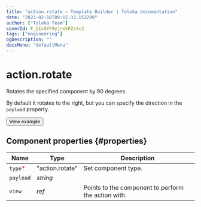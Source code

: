 ```yaml
---
title: "action.rotate — Template Builder | Toloka documentation"
date: "2023-02-10T09:15:33.153299"
author: ["Toloka Team"]
coverId: F_bIcOYF9yjrxkPZrXc3
tags: ["engineering"]
ogDescription: ""
docsMenu: "defaultMenu"
---
```



# action.rotate

Rotates the specified component by 90 degrees.

By default it rotates to the right, but you can specify the direction in the `payload` property.

<Button themeColor="light" view="default" size="l" type="link" url="https://ya.cc/t/XsK8hUgX3tyxpL">View example</Button>

## Component properties {#properties}

**Name** | **Type** | **Description**
----- | ----- | -----
`type`<span style="color: red">\*</span> | "action.rotate" | Set component type.
`payload` | _string_ | <ActionRotateTable1/>
`view` | _ref_ | Points to the component to perform the action with.
